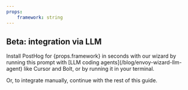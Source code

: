```yaml
---
props:
    framework: string
---
```


## Beta: integration via LLM

<p>Install PostHog for {props.framework} in seconds with our wizard by running this prompt with [LLM coding agents](/blog/envoy-wizard-llm-agent) like Cursor and Bolt, or by running it in your terminal. </p>


<AgentPrompt />

Or, to integrate manually, continue with the rest of this guide. 